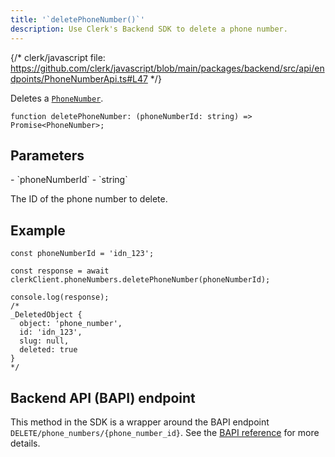 ```yaml
---
title: '`deletePhoneNumber()`'
description: Use Clerk's Backend SDK to delete a phone number.
---
```


{/* clerk/javascript file: https://github.com/clerk/javascript/blob/main/packages/backend/src/api/endpoints/PhoneNumberApi.ts#L47 */}

Deletes a [`PhoneNumber`](/docs/references/javascript/phone-number).

```tsx {{ prettier: false }}
function deletePhoneNumber: (phoneNumberId: string) => Promise<PhoneNumber>;
```

## Parameters

<Properties>
  - `phoneNumberId`
  - `string`

  The ID of the phone number to delete.
</Properties>

## Example

```tsx {{ prettier: false }}
const phoneNumberId = 'idn_123';

const response = await clerkClient.phoneNumbers.deletePhoneNumber(phoneNumberId);

console.log(response);
/*
_DeletedObject {
  object: 'phone_number',
  id: 'idn_123',
  slug: null,
  deleted: true
}
*/
```

## Backend API (BAPI) endpoint

This method in the SDK is a wrapper around the BAPI endpoint `DELETE/phone_numbers/{phone_number_id}`. See the [BAPI reference](https://clerk.com/docs/reference/backend-api/tag/Phone-Numbers#operation/DeletePhoneNumber) for more details.
